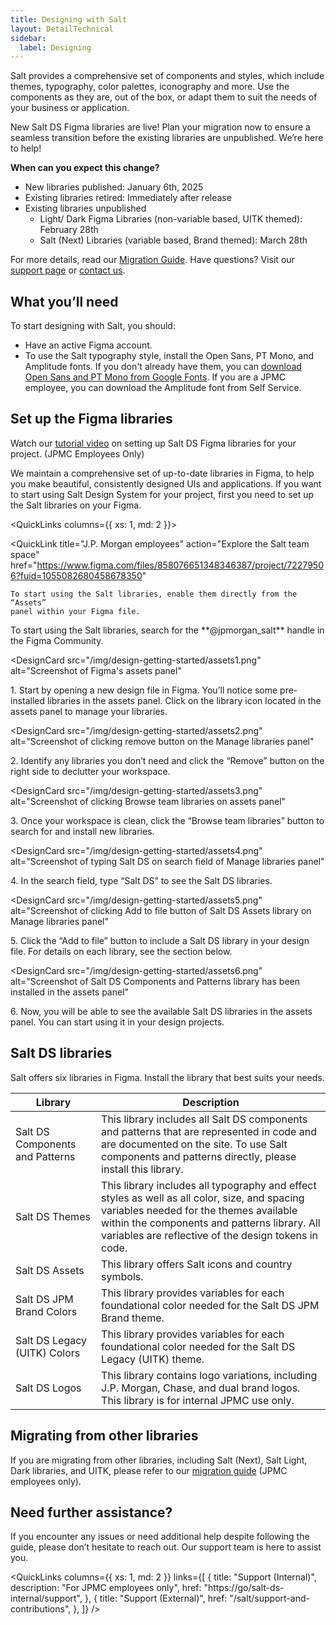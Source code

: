 ```yaml
---
title: Designing with Salt
layout: DetailTechnical
sidebar:
  label: Designing
---
```


Salt provides a comprehensive set of components and styles, which include themes, typography, color palettes, iconography and more. Use the components as they are, out of the box, or adapt them to suit the needs of your business or application.

<Callout title="Start Your Migration">

New Salt DS Figma libraries are live! Plan your migration now to ensure a seamless transition before the existing libraries are unpublished. We’re here to help!

**When can you expect this change?**

- New libraries published: January 6th, 2025
- Existing libraries retired: Immediately after release
- Existing libraries unpublished
  - Light/ Dark Figma Libraries (non-variable based, UITK themed): February 28th
  - Salt (Next) Libraries (variable based, Brand themed): March 28th

For more details, read our [Migration Guide](https://go/salt-ds-internal/migration-strategies/salt-ds-figma-libraries/index). Have questions? Visit our [support page](https://go/salt-ds-internal/support) or [contact us](/salt/support-and-contributions/index).

</Callout>

## What you’ll need

To start designing with Salt, you should:

- Have an active Figma account.
- To use the Salt typography style, install the Open Sans, PT Mono, and Amplitude fonts. If you don't already have them, you can [download Open Sans and PT Mono from Google Fonts](https://fonts.google.com/share?selection.family=Open+Sans:ital,wght@0,300;0,400;0,500;0,600;0,700;0,800;1,300;1,400;1,500;1,600;1,700;1,800|PT+Mono). If you are a JPMC employee, you can download the Amplitude font from Self Service.

## Set up the Figma libraries

Watch our [tutorial video](https://go/salt-ds/news/videos/20250109-saltds-figma-getting-started) on setting up Salt DS Figma libraries for your project. (JPMC Employees Only)

We maintain a comprehensive set of up-to-date libraries in Figma, to help you make beautiful, consistently designed UIs and applications. If you want to start using Salt Design System for your project, first you need to set up the Salt libraries on your Figma.

<QuickLinks columns={{ xs: 1, md: 2 }}>

  <QuickLink
    title="J.P. Morgan employees"
    action="Explore the Salt team space"
    href="https://www.figma.com/files/858076651348346387/project/72279506?fuid=1055082680458678350"
  >
    To start using the Salt libraries, enable them directly from the “Assets”
    panel within your Figma file.
  </QuickLink>
  <QuickLink
    title="Community users"
    action="Explore the Community"
    href="https://www.figma.com/@jpmorgan_salt"
  >
    To start using the Salt libraries, search for the **@jpmorgan_salt** handle
    in the Figma Community.
  </QuickLink>
</QuickLinks>

<DesignCards>

<DesignCard
      src="/img/design-getting-started/assets1.png"
      alt="Screenshot of Figma's assets panel"
>

1\. Start by opening a new design file in Figma. You’ll notice some pre-installed libraries in the assets panel. Click on the library icon located in the assets panel to manage your libraries.

</DesignCard>

<DesignCard
      src="/img/design-getting-started/assets2.png"
      alt="Screenshot of clicking remove button on the Manage libraries panel"
>

2\. Identify any libraries you don’t need and click the “Remove” button on the right side to declutter your workspace.

</DesignCard>

<DesignCard
      src="/img/design-getting-started/assets3.png"
      alt="Screenshot of clicking Browse team libraries on assets panel"
>

3\. Once your workspace is clean, click the “Browse team libraries” button to search for and install new libraries.

</DesignCard>

<DesignCard
      src="/img/design-getting-started/assets4.png"
      alt="Screenshot of typing Salt DS on search field of Manage libraries panel"
>

4\. In the search field, type “Salt DS” to see the Salt DS libraries.

</DesignCard>

<DesignCard
      src="/img/design-getting-started/assets5.png"
      alt="Screenshot of clicking Add to file button of Salt DS Assets library on Manage libraries panel"
>
 
5\. Click the “Add to file” button to include a Salt DS library in your design file. For details on each library, see the section below.

</DesignCard>

<DesignCard
      src="/img/design-getting-started/assets6.png"
      alt="Screenshot of Salt DS Components and Patterns library has been installed in the assets panel"
>

6\. Now, you will be able to see the available Salt DS libraries in the assets panel. You can start using it in your design projects.

</DesignCard>

</DesignCards>

## Salt DS libraries

Salt offers six libraries in Figma. Install the library that best suits your needs.

| Library                         | Description                                                                                                                                                                                                                                     |
| ------------------------------- | ----------------------------------------------------------------------------------------------------------------------------------------------------------------------------------------------------------------------------------------------- |
| Salt DS Components and Patterns | This library includes all Salt DS components and patterns that are represented in code and are documented on the site. To use Salt components and patterns directly, please install this library.                                               |
| Salt DS Themes                  | This library includes all typography and effect styles as well as all color, size, and spacing variables needed for the themes available within the components and patterns library. All variables are reflective of the design tokens in code. |
| Salt DS Assets                  | This library offers Salt icons and country symbols.                                                                                                                                                                                             |
| Salt DS JPM Brand Colors        | This library provides variables for each foundational color needed for the Salt DS JPM Brand theme.                                                                                                                                             |
| Salt DS Legacy (UITK) Colors    | This library provides variables for each foundational color needed for the Salt DS Legacy (UITK) theme.                                                                                                                                         |
| Salt DS Logos                   | This library contains logo variations, including J.P. Morgan, Chase, and dual brand logos. This library is for internal JPMC use only.                                                                                                          |

## Migrating from other libraries

If you are migrating from other libraries, including Salt (Next), Salt Light, Dark libraries, and UITK, please refer to our [migration guide](https://go/salt-ds-internal/migration-strategies/salt-ds-figma-libraries/index) (JPMC employees only).

## Need further assistance?

If you encounter any issues or need additional help despite following the guide, please don’t hesitate to reach out. Our support team is here to assist you.

<QuickLinks
  columns={{ xs: 1, md: 2 }}
  links={[
    {
      title: "Support (Internal)",
      description: "For JPMC employees only",
      href: "https://go/salt-ds-internal/support",
    },
    {
      title: "Support (External)",
      href: "/salt/support-and-contributions",
    },
  ]}
/>
